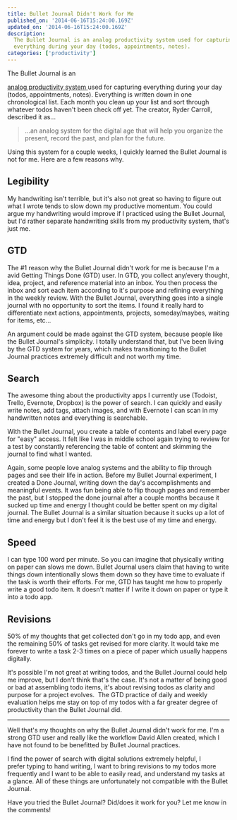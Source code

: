 ```yaml
---
title: Bullet Journal Didn't Work for Me
published_on: '2014-06-16T15:24:00.169Z'
updated_on: '2014-06-16T15:24:00.169Z'
description:
  The Bullet Journal is an analog productivity system used for capturing
  everything during your day (todos, appointments, notes).
categories: ['productivity']
---
```


The Bullet Journal is an

<a href="http://bulletjournal.com" target="_blank" rel="noopener">
  analog productivity system
</a> used for capturing everything during your day (todos, appointments, notes).
Everything is written down in one chronological list. Each month you clean up your
list and sort through whatever todos haven't been check off yet. The creator, Ryder
Carroll, described it as...

> ...an analog system for the digital age that will help you organize the
> present, record the past, and plan for the future.

Using this system for a couple weeks, I quickly learned the Bullet Journal is
not for me. Here are a few reasons why.

## Legibility

My handwriting isn't terrible, but it's also not great so having to figure out
what I wrote tends to slow down my productive momentum. You could argue my
handwriting would improve if I practiced using the Bullet Journal, but I'd
rather separate handwriting skills from my productivity system, that's just me.

## GTD

The #1 reason why the Bullet Journal didn't work for me is because I'm a avid
Getting Things Done (GTD) user. In GTD, you collect any/every thought, idea,
project, and reference material into an inbox. You then process the inbox and
sort each item according to it's purpose and refining everything in the weekly
review. With the Bullet Journal, everything goes into a single journal with no
opportunity to sort the items. I found it really hard to differentiate next
actions, appointments, projects, someday/maybes, waiting for items, etc...

An argument could be made against the GTD system, because people like the Bullet
Journal's simplicity. I totally understand that, but I've been living by the GTD
system for years, which makes transitioning to the Bullet Journal practices
extremely difficult and not worth my time.

## Search

The awesome thing about the productivity apps I currently use (Todoist, Trello,
Evernote, Dropbox) is the power of search. I can quickly and easily write notes,
add tags, attach images, and with Evernote I can scan in my handwritten notes
and everything is searchable.

With the Bullet Journal, you create a table of contents and label every page for
"easy" access. It felt like I was in middle school again trying to review for a
test by constantly referencing the table of content and skimming the journal to
find what I wanted.

Again, some people love analog systems and the ability to flip through pages and
see their life in action. Before my Bullet Journal experiment, I created a Done
Journal, writing down the day's accomplishments and meaningful events. It was
fun being able to flip though pages and remember the past, but I stopped the
done journal after a couple months because it sucked up time and energy I
thought could be better spent on my digital journal. The Bullet Journal is a
similar situation because it sucks up a lot of time and energy but I don't feel
it is the best use of my time and energy.

## Speed

I can type 100 word per minute. So you can imagine that physically writing on
paper can slows me down. Bullet Journal users claim that having to write things
down intentionally slows them down so they have time to evaluate if the task is
worth their efforts. For me, GTD has taught me how to properly write a good todo
item. It doesn't matter if I write it down on paper or type it into a todo app.

## Revisions

50% of my thoughts that get collected don't go in my todo app, and even the
remaining 50% of tasks get revised for more clarity. It would take me forever to
write a task 2-3 times on a piece of paper which usually happens digitally.

It's possible I'm not great at writing todos, and the Bullet Journal could help
me improve, but I don't think that's the case. It's not a matter of being good
or bad at assembling todo items, it's about revising todos as clarity and
purpose for a project evolves.  The GTD practice of daily and weekly evaluation
helps me stay on top of my todos with a far greater degree of productivity than
the Bullet Journal did.

---

Well that's my thoughts on why the Bullet Journal didn't work for me. I'm a
strong GTD user and really like the workflow David Allen created, which I have
not found to be benefitted by Bullet Journal practices.

I find the power of search with digital solutions extremely helpful, I
prefer typing to hand writing, I want to bring revisions to my todos more
frequently and I want to be able to easily read, and understand my tasks at a
glance. All of these things are unfortunately not compatible with the Bullet
Journal.

Have you tried the Bullet Journal? Did/does it work for you? Let me know in the
comments!
